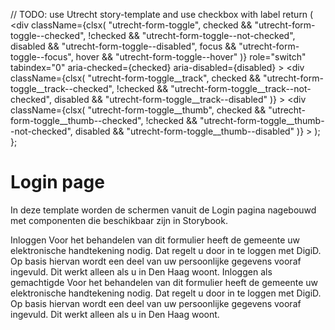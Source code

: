 
  // TODO: use Utrecht story-template and use checkbox with label
  return (
    <div
      className={clsx(
        "utrecht-form-toggle",
        checked && "utrecht-form-toggle--checked",
        !checked && "utrecht-form-toggle--not-checked",
        disabled && "utrecht-form-toggle--disabled",
        focus && "utrecht-form-toggle--focus",
        hover && "utrecht-form-toggle--hover"
      )}
      role="switch"
      tabindex="0"
      aria-checked={checked}
      aria-disabled={disabled}
    >
      <div
        className={clsx(
          "utrecht-form-toggle__track",
          checked && "utrecht-form-toggle__track--checked",
          !checked && "utrecht-form-toggle__track--not-checked",
          disabled && "utrecht-form-toggle__track--disabled"
        )}
      >
        <div
          className={clsx(
            "utrecht-form-toggle__thumb",
            checked && "utrecht-form-toggle__thumb--checked",
            !checked && "utrecht-form-toggle__thumb--not-checked",
            disabled && "utrecht-form-toggle__thumb--disabled"
          )}
        ></div>
      </div>
    </div>
  );
};

<Meta title="Templates/Login page" />

# Login page

In deze template worden de schermen vanuit de Login pagina nagebouwd met componenten die beschikbaar zijn in Storybook.

<Canvas>
  <Story name="personal">
    <Heading1>Inloggen</Heading1>
    <Paragraph>
      Voor het behandelen van dit formulier heeft de gemeente uw elektronische handtekening nodig. Dat regelt u door in
      te loggen met DigiD. Op basis hiervan wordt een deel van uw persoonlijke gegevens vooraf ingevuld. Dit werkt
      alleen als u in Den Haag woont.
    </Paragraph>
    <FormToggle />
    <AuthenticationBlock
      {...defaultArgs}
      header={{
        title: "Inloggen met DigiD",
        subtitle: "Voordeel: wij kunnen uw gegevens alvast voor u invullen.",
        image: { src: "https://secure.denhaag.nl/vp/images/digid.svg", alt: "digid logo" },
      }}
      content={{ links: [{ type: "internal", href: "#digid", textContent: "Inloggen" }] }}
    />
    <AuthenticationBlock
      {...defaultArgs}
      header={{
        title: "Inloggen met e-herkenning",
        subtitle: "Voordeel: wij kunnen uw gegevens alvast voor u invullen.",
        image: { src: "https://secure.denhaag.nl/vp/images/eherkenning.png", alt: "eherkenning logo" },
      }}
      content={{ links: [{ type: "internal", href: "#eherkenning", textContent: "Inloggen" }] }}
    />
    <AuthenticationBlock
      {...defaultArgs}
      header={{
        title: "Als gast doorgaan",
        subtitle: "U hoeft niet in te loggen.",
      }}
      content={{ links: [{ type: "internal", href: "#eherkenning", textContent: "Start formulier" }] }}
    />
  </Story>
</Canvas>

<Canvas>
  <Story name="authorised representative">
    <Heading1>Inloggen als gemachtigde</Heading1>
    <Paragraph>
      Voor het behandelen van dit formulier heeft de gemeente uw elektronische handtekening nodig. Dat regelt u door in
      te loggen met DigiD. Op basis hiervan wordt een deel van uw persoonlijke gegevens vooraf ingevuld. Dit werkt
      alleen als u in Den Haag woont.
    </Paragraph>
    <FormToggle checked />
    <AuthenticationBlock
      {...defaultArgs}
      header={{
        title: "Inloggen met DigiD",
        subtitle: "Voordeel: wij kunnen uw gegevens alvast voor u invullen.",
        image: { src: "https://secure.denhaag.nl/vp/images/digid.svg", alt: "digid logo" },
      }}
      content={{ links: [{ type: "internal", href: "#digid", textContent: "Inloggen" }] }}
    />
    <AuthenticationBlock
      {...defaultArgs}
      header={{
        title: "Inloggen met e-herkenning",
        subtitle: "Voordeel: wij kunnen uw gegevens alvast voor u invullen.",
        image: { src: "https://secure.denhaag.nl/vp/images/eherkenning.png", alt: "eherkenning logo" },
      }}
      content={{ links: [{ type: "internal", href: "#eherkenning", textContent: "Inloggen" }] }}
    />
  </Story>
</Canvas>
